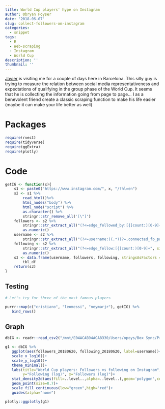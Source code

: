 ```yaml
---
title: World Cup players' hype on Instagram
author: Obryan Poyser
date: '2018-06-07'
slug: collect-followers-on-instagram
categories:
  - snippet
tags:
  - R
  - Web-scraping
  - Instagram
  - World Cup
description: ''
thumbnail: ''
---
```


[Javier](https://www.instagram.com/javs05/) is visiting me for a couple of days here in Barcelona. This silly guy is trying to measure the relation between social media representativeness and expectations of qualifying in the group phase of the World Cup. It seems that he is collecting the information going from page to page… I as a benevolent friend create a classic scraping function to make his life easier (maybe it can make your life better as well)

# Packages
```r
require(rvest)
require(tidyverse)
require(ggExtra)
require(plotly)
```


# Code

```r
getIG <- function(x){
    s1 <- paste0("https://www.instagram.com/", x, "/?hl=en")
    s2 <- s1 %>%
        read_html()%>%
        html_nodes("body") %>%
        html_node("script") %>%
        as.character() %>%
        stringr::str_remove_all('[\"]')
    followers <- s2 %>%
        stringr::str_extract_all("(?<=edge_followed_by:[{]count:)[0-9]+", simplify = T) %>%
        as.numeric()
    username <- s2 %>%
        stringr::str_extract_all("(?<=username:)(.*)(?=,connected_fb_page)", simplify = T)
    following <- s2 %>%
        stringr::str_extract_all("(?<=edge_follow:[{]count:)[0-9]+", simplify = T) %>%
        as.numeric()
    s3 <- data.frame(username, followers, following, stringsAsFactors = F) %>%
        tbl_df
    return(s3)
}
```

## Testing

```r
# Let's try for three of the most famous players

purrr::map(c("cristiano", "leomessi", "neymarjr"), getIG) %>%
   bind_rows()
```


## Graph

```r
dbIG <- readr::read_csv2("/mnt/E04ACAB04ACA8330/Users/opoys/Box Sync/Projects/Web/partiallyrandom/db/IG.csv")

g1 <- dbIG %>%
   ggplot(aes(followers_20180620, following_20180620, label=username))+
   scale_x_log10()+
   scale_y_log10()+
   theme_minimal()+
   labs(title="World Cup players: Followers vs following on Instagram", 
        y="Following (log)", x="Followers (log)")+
   stat_density2d(aes(fill=..level..,alpha=..level..),geom='polygon',colour='black')+
   geom_point(size=0.7)+
   scale_fill_continuous(low="green",high="red")+
   guides(alpha="none")

plotly::ggplotly(g1)
```



